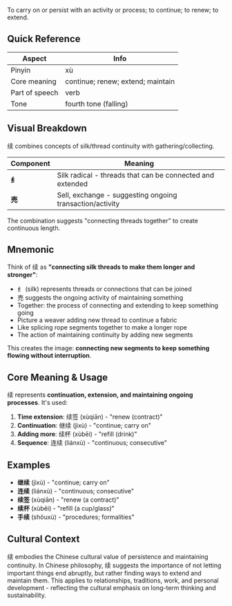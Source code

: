 To carry on or persist with an activity or process; to continue; to renew; to extend.

## Quick Reference

| Aspect         | Info                              |
| -------------- | --------------------------------- |
| Pinyin         | xù                                |
| Core meaning   | continue; renew; extend; maintain |
| Part of speech | verb                              |
| Tone           | fourth tone (falling)             |

## Visual Breakdown

续 combines concepts of silk/thread continuity with gathering/collecting.

| Component | Meaning                                                   |
| --------- | --------------------------------------------------------- |
| **纟**    | Silk radical - threads that can be connected and extended |
| **売**    | Sell, exchange - suggesting ongoing transaction/activity  |

The combination suggests "connecting threads together" to create continuous length.

## Mnemonic

Think of 续 as **"connecting silk threads to make them longer and stronger"**:

- 纟 (silk) represents threads or connections that can be joined
- 売 suggests the ongoing activity of maintaining something
- Together: the process of connecting and extending to keep something going
- Picture a weaver adding new thread to continue a fabric
- Like splicing rope segments together to make a longer rope
- The action of maintaining continuity by adding new segments

This creates the image: **connecting new segments to keep something flowing without interruption**.

## Core Meaning & Usage

续 represents **continuation, extension, and maintaining ongoing processes**. It's used:

1. **Time extension**: 续签 (xùqiān) - "renew (contract)"
2. **Continuation**: 继续 (jìxù) - "continue; carry on"
3. **Adding more**: 续杯 (xùbēi) - "refill (drink)"
4. **Sequence**: 连续 (liánxù) - "continuous; consecutive"

## Examples

- **继续** (jìxù) - "continue; carry on"
- **连续** (liánxù) - "continuous; consecutive"
- **续签** (xùqiān) - "renew (a contract)"
- **续杯** (xùbēi) - "refill (a cup/glass)"
- **手续** (shǒuxù) - "procedures; formalities"

## Cultural Context

续 embodies the Chinese cultural value of persistence and maintaining continuity. In Chinese
philosophy, 续 suggests the importance of not letting important things end abruptly, but rather
finding ways to extend and maintain them. This applies to relationships, traditions, work, and
personal development - reflecting the cultural emphasis on long-term thinking and sustainability.
